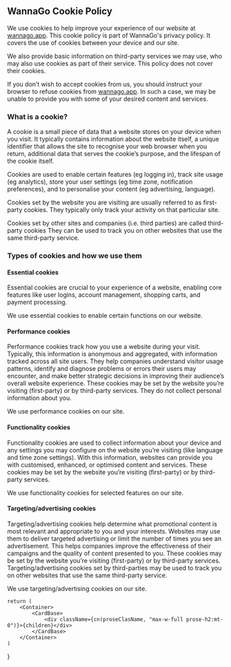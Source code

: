 
WannaGo Cookie Policy
---------------------

We use cookies to help improve your experience of our website at [wannago.app](https://www.wannago.app). This cookie policy is part of WannaGo's privacy policy. It covers the use of cookies between your device and our site.

We also provide basic information on third-party services we may use, who may also use cookies as part of their service. This policy does not cover their cookies.

If you don’t wish to accept cookies from us, you should instruct your browser to refuse cookies from [wannago.app](https://www.wannago.app). In such a case, we may be unable to provide you with some of your desired content and services.

### What is a cookie?

A cookie is a small piece of data that a website stores on your device when you visit. It typically contains information about the website itself, a unique identifier that allows the site to recognise your web browser when you return, additional data that serves the cookie’s purpose, and the lifespan of the cookie itself.

Cookies are used to enable certain features (eg logging in), track site usage (eg analytics), store your user settings (eg time zone, notification preferences), and to personalise your content (eg advertising, language).

Cookies set by the website you are visiting are usually referred to as first-party cookies. They typically only track your activity on that particular site.

Cookies set by other sites and companies (i.e. third parties) are called third-party cookies They can be used to track you on other websites that use the same third-party service.

### Types of cookies and how we use them

#### Essential cookies

Essential cookies are crucial to your experience of a website, enabling core features like user logins, account management, shopping carts, and payment processing.

We use essential cookies to enable certain functions on our website.

#### Performance cookies

Performance cookies track how you use a website during your visit. Typically, this information is anonymous and aggregated, with information tracked across all site users. They help companies understand visitor usage patterns, identify and diagnose problems or errors their users may encounter, and make better strategic decisions in improving their audience’s overall website experience. These cookies may be set by the website you’re visiting (first-party) or by third-party services. They do not collect personal information about you.

We use performance cookies on our site.

#### Functionality cookies

Functionality cookies are used to collect information about your device and any settings you may configure on the website you’re visiting (like language and time zone settings). With this information, websites can provide you with customised, enhanced, or optimised content and services. These cookies may be set by the website you’re visiting (first-party) or by third-party services.

We use functionality cookies for selected features on our site.

#### Targeting/advertising cookies

Targeting/advertising cookies help determine what promotional content is most relevant and appropriate to you and your interests. Websites may use them to deliver targeted advertising or limit the number of times you see an advertisement. This helps companies improve the effectiveness of their campaigns and the quality of content presented to you. These cookies may be set by the website you’re visiting (first-party) or by third-party services. Targeting/advertising cookies set by third-parties may be used to track you on other websites that use the same third-party service.

We use targeting/advertising cookies on our site.

    return (
        <Container>
            <CardBase>
                <div className={cn(proseClasName, "max-w-full prose-h2:mt-0")}>{children}</div>
            </CardBase>
        </Container>
    )
}